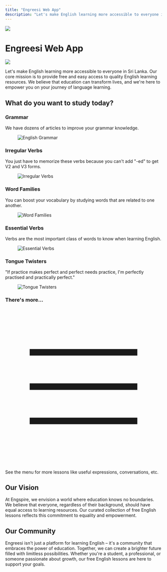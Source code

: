 ```yaml
---
title: "Engreesi Web App"
description: "Let's make English learning more accessible to everyone in Sri Lanka."
---
```



<div className="w-full flex justify-start p-4">
  <div>
    <Image src="/images/reader.gif" width={320} height={320} />
  </div>
</div>

<div class="flex flex-row gap-8 align-middle">
<div className="flex place-items-center">
<h1 className="text-3xl md:text-4xl lg:text-5xl"><span className="font-bold">Engreesi</span> <span className="font-light">Web App</span></h1>
</div>
<div className="flex place-items-center">
<img src="/engreesi-logo.png" style={{ height:128, width: 128 }} className="hidden lg:inline-block mask mask-squircle" />
</div>
</div>

<p className="text-2xl mt-6 font-light">Let's make English learning more accessible to everyone in Sri Lanka. Our core mission is to provide free and easy access to quality English learning resources. We believe that education can transform lives, and we're here to empower you on your journey of language learning.</p>

## What do you want to study today?

<div class="mt-4 grid grid-cols-1 md:grid-cols-2 lg:grid-cols-3 gap-4 z-0">
  <Link href="/grammar-lessons">
    <div className="card z-0 min-h-[224px] shadow-xl bg-base-100 image-full hover:bg-slate-800">
      <div className="card-body">
        <h3 className="card-title">Grammar</h3>
        <p>We have dozens of articles to improve your grammar knowledge.</p>
      </div>
      <figure className="opacity-50"><img src="/images/english-grammar.png" alt="English Grammar" /></figure>
    </div>
  </Link>
  <Link href="/word-lists/irregular-verbs">
    <div className="card z-0 min-h-[224px] shadow-xl bg-base-100 image-full hover:bg-slate-800">
      <div className="card-body">
        <h3 className="card-title">Irregular Verbs</h3>
        <p>You just have to memorize these verbs because you can't add "-ed" to get V2 and V3 forms.</p>
      </div>
      <figure className="opacity-50"><img src="/images/studying-students.png" alt="Irregular Verbs" /></figure>
    </div>
  </Link>
  <Link href="/word-lists/word-families">
    <div className="card z-0 min-h-[224px] shadow-xl bg-base-100 image-full hover:bg-slate-800">
      <div className="card-body">
        <h3 className="card-title">Word Families</h3>
        <p>You can boost your vocabulary by studying words that are related to one another.</p>
      </div>
      <figure className="opacity-50"><img src="/images/words.jpg" alt="Word Families" /></figure>
    </div>
  </Link>
  <Link href="/essential-verbs">
    <div className="card z-0 min-h-[224px] shadow-xl bg-base-100 image-full hover:bg-slate-800">
      <div className="card-body">
        <h3 className="card-title">Essential Verbs</h3>
        <p>Verbs are the most important class of words to know when learning English.</p>
      </div>
      <figure className="opacity-50"><img src="/images/ladders.jpg" alt="Essential Verbs" /></figure>
    </div>
  </Link>
  <Link href="/tongue-twisters">
    <div className="card z-0 min-h-[224px] shadow-xl bg-base-100 image-full hover:bg-slate-800">
      <div className="card-body">
        <h3 className="card-title">Tongue Twisters</h3>
        <p>"If practice makes perfect and perfect needs practice, I'm perfectly practised and practically perfect."</p>
      </div>
      <figure className="opacity-50"><img src="/images/mouths.jpg" alt="Tongue Twisters" /></figure>
    </div>
  </Link>
  <div className="card z-0 min-h-[224px] bg-base-100">
    <div className="card-body">
      <h3 className="card-title">There's more...</h3>
      <div class="flex flex-row gap-2">
        <div className="inline md:hidden"><svg xmlns="http://www.w3.org/2000/svg" fill="none" viewBox="0 0 24 24" strokeWidth={1.5} stroke="currentColor" className="w-6 h-6"><path strokeLinecap="round" strokeLinejoin="round" d="M3.75 6.75h16.5M3.75 12h16.5m-16.5 5.25h16.5" /></svg></div> 
        <p>See the menu for more lessons like useful expressions, conversations, etc.</p>
      </div>
    </div>
  </div>
</div>

## Our Vision

At Engspire, we envision a world where education knows no boundaries. We believe that everyone, regardless of their background, should have equal access to learning resources. Our curated collection of free English lessons reflects this commitment to equality and empowerment.

## Our Community

Engreesi isn't just a platform for learning English – it's a community that embraces the power of education. Together, we can create a brighter future filled with limitless possibilities. Whether you're a student, a professional, or someone passionate about growth, our free English lessons are here to support your goals.
